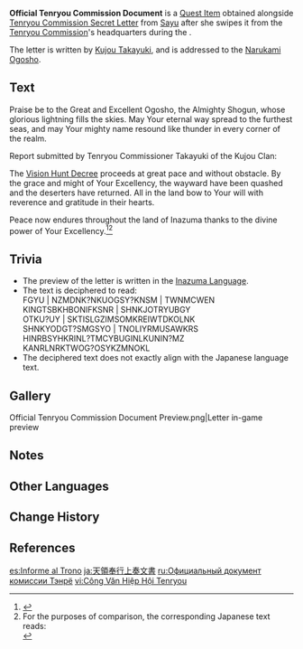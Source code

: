 {{Item Infobox
|id           = 101543
|image        = Item Official Tenryou Commission Document.png
|type         = Quest Items
|description  = Obtained from [[Kujou Takayuki]]. None are privy to these contents save him and the [[Shogun]] &mdash; or so they tell you. It has the seal of the [[Kujou Clan]] Head on it.
|source1      = [[Proof of Guilt]]
}}
'''Official Tenryou Commission Document''' is a [[Quest Item]] obtained alongside [[Tenryou Commission Secret Letter]] from [[Sayu]] after she swipes it from the [[Tenryou Commission]]'s headquarters during the {{Quest|Proof of Guilt}}. 

The letter is written by [[Kujou Takayuki]], and is addressed to the [[Ei|Narukami Ogosho]].

==Text==
Praise be to the Great and Excellent Ogosho, the Almighty Shogun, whose glorious lightning fills the skies. May Your eternal way spread to the furthest seas, and may Your mighty name resound like thunder in every corner of the realm.

Report submitted by Tenryou Commissioner Takayuki of the Kujou Clan:

The [[Vision Hunt Decree]] proceeds at great pace and without obstacle. By the grace and might of Your Excellency, the wayward have been quashed and the deserters have returned. All in the land bow to Your will with reverence and gratitude in their hearts.

Peace now endures throughout the land of Inazuma thanks to the divine power of Your Excellency.<ref>{{Ref/Quest|Blind Loyalty, Reckless Courage}}</ref><ref group="Note">For the purposes of comparison, the corresponding Japanese text reads:<br>
{{ja|「稲妻の空に輝く光を見上げますと、将軍様の不変の道が彼方の遠海へと轟き、威鳴が四方八方へと響いていくのが聞こえてまいります。
天領奉行　九条孝行
「目狩り令」には一片の曇りもなく、広がる様はまさに破竹の如く。将軍様の恩威の下、妄者どもは散り、落ち人は帰郷し、民も康寧たる姿を見せております。これこそ、民心を掴む壮挙でございましょう。
目下、稲妻全土が安寧を迎えしは、すべて将軍様の神威のお陰。「目狩り令」は必ずや、稲妻を永遠のものといたしましょう。」<br>|rm=Inazuma no sora ni kagayaku hikari wo miagemasu to, Shougun-sama no fuhen no michi ga kanata no enkai he to todoroki, inari ga shihouhappou he to hibiiteiku no ga kikoete mairimasu.
Tenjou Bugyou  Kujou Takayuki
"Megari-rei" ni wa ippen no kumori mo naku, hirogaru you wa masa ni hachiku no gotoku. Shougun-sama no on'i no shita, bousha domo wa chiri, ochi hito wa kikyou shi, tami mo kounei taru sugata wo misete orimasu. Kore koso, minshin wo tsukamu soukyo de gozaimashou.
Mokka, Inazuma zendo ga annei wo mukaeshi wa, subete Shougun-sama no shin'i no okage. "Megari-rei" wa kanarazu ya, Inazuma wo eien no mono to itashimashou.}}</ref>

==Trivia==
*The preview of the letter is written in the [[Inazuma Language]].
*The text is deciphered to read:<br>FGYU | NZMDNK?NKUOGSY?KNSM | TWNMCWEN<br>KINGTSBKHBONIFKSNR | SHNKJOTRYUBGY<br>OTKU?UY | SKTISLGZIMSOMKREIWTDKOLNK<br>SHNKYODGT?SMGSYO | TNOLIYRMUSAWKRS<br>HINRBSYHKRINL?TMCYBUGINLKUNIN?MZ<br>KANRLNRKTWOG?OSYKZMNOKL
*The deciphered text does not exactly align with the Japanese language text.

==Gallery==
<gallery>
Official Tenryou Commission Document Preview.png|Letter in-game preview
</gallery>

==Notes==
{{Reflist|note=1}}

==Other Languages==
{{Other Languages
|default_hidden = 1
|en      = Official Tenryou Commission Document
|zhs     = 天领奉行上奏公文
|zhs_rm  = Tiānlǐng-fèngxíng Shàngzòu Gōngwén
|zht     = 天領奉行上奏公文
|zht_rm  = Tiānlǐng-fèngxíng Shàngzòu Gōngwén
|ja      = 天領奉行上奏文書
|ja_rm   = Tenryou-bugyou Jousou Bunsho
|ko      = 텐료 봉행이 쇼군께 올리는 공문
|ko_rm   = Tenryo Bonghaeng-i Syogunkke Ollineun Gongmun
|es      = Informe al trono
|fr      = Document officiel de la Commission administrative
|ru      = Официальный документ комиссии Тэнрё
|th      = เอกสารทางการของสำนัก Tenryou
|th_rm   = 
|vi      = Công Văn Hiệp Hội Tenryou
|de      = Offizielles Dokument der Tenryou-Verwaltung
|id      = Dokumen Resmi Tenryou Commission
|pt      = Documento Oficial da Comissão Tenryou
|tr      = Tenryou Heyeti Resmi Belgesi
|it      = Documento ufficiale della Commissione Tenryou
}}

==Change History==
{{Change History|2.1}}

==References==
{{Reflist}}

[[es:Informe al Trono]]
[[ja:天領奉行上奏文書]]
[[ru:Официальный документ комиссии Тэнрё]]
[[vi:Công Văn Hiệp Hội Tenryou]]
